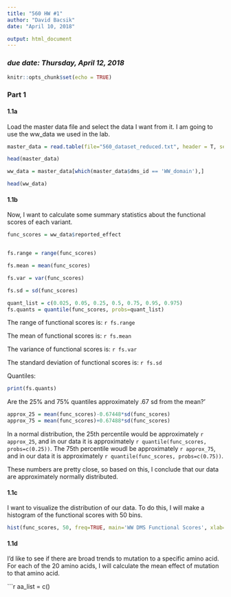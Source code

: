 ```yaml
---
title: "560 HW #1"
author: "David Bacsik"
date: "April 10, 2018"

output: html_document
---
```

### *due date: Thursday, April 12, 2018*

```r
knitr::opts_chunk$set(echo = TRUE)
```

### Part 1
#### 1.1a
Load the master data file and select the data I want from it. I am going to use the ww_data we used in the lab.

```r
master_data = read.table(file="560_dataset_reduced.txt", header = T, sep = '\t')

head(master_data)

ww_data = master_data[which(master_data$dms_id == 'WW_domain'),]

head(ww_data)
```

#### 1.1b
Now, I want to calculate some summary statistics about the functional scores of each variant.

```r
func_scores = ww_data$reported_effect


fs.range = range(func_scores)

fs.mean = mean(func_scores)

fs.var = var(func_scores)

fs.sd = sd(func_scores)

quant_list = c(0.025, 0.05, 0.25, 0.5, 0.75, 0.95, 0.975)
fs.quants = quantile(func_scores, probs=quant_list)
```

The range of functional scores is: `r fs.range`

The mean of functional scores is: `r fs.mean`

The variance of functional scores is: `r fs.var`

The standard deviation of functional scores is: `r fs.sd`

Quantiles:

```r
print(fs.quants)
```

Are the 25% and 75% quantiles approximately .67 sd from the mean?'

```r
approx_25 = mean(func_scores)-0.67448*sd(func_scores)
approx_75 = mean(func_scores)+0.67488*sd(func_scores)
```

In a normal distribution, the 25th percentile would be approximately `r approx_25`, and in our data it is approximately `r quantile(func_scores, probs=c(0.25))`. The 75th percentile woudl be approximately `r approx_75`, and in our data it is approximately `r quantile(func_scores, probs=c(0.75))`.

These numbers are pretty close, so based on this, I conclude that our data are approximately normally distributed.

#### 1.1c
I want to visualize the distribution of our data. To do this, I will make a histogram of the functional scores with 50 bins.

```r

hist(func_scores, 50, freq=TRUE, main='WW DMS Functional Scores', xlab='Score', ylab='Frequency')
```

#### 1.1d
I'd like to see if there are broad trends to mutation to a specific amino acid. For each of the 20 amino acids, I will calculate the mean effect of mutation to that amino acid.

```r

aa_list = c()